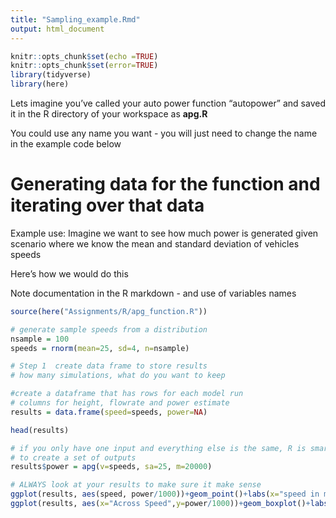```yaml
---
title: "Sampling_example.Rmd"
output: html_document
---
```

```r
knitr::opts_chunk$set(echo =TRUE)
knitr::opts_chunk$set(error=TRUE)
library(tidyverse)
library(here)
```
Lets imagine you've called your auto power function "autopower" and saved
it in the R directory of your workspace as 
**apg.R**

You could use any name you want - you will just need to change the name in the example code below

# Generating data for the function and iterating over that data



Example use: Imagine we want to see how much power is generated given scenario where we know the mean and standard deviation of vehicles speeds

Here's how we would do this

Note documentation in the R markdown - and use of variables names 

```r

source(here("Assignments/R/apg_function.R"))

# generate sample speeds from a distribution
nsample = 100
speeds = rnorm(mean=25, sd=4, n=nsample)

# Step 1  create data frame to store results 
# how many simulations, what do you want to keep

#create a dataframe that has rows for each model run
# columns for height, flowrate and power estimate
results = data.frame(speed=speeds, power=NA)

head(results)

# if you only have one input and everything else is the same, R is smart enough
# to create a set of outputs
results$power = apg(v=speeds, sa=25, m=20000)

# ALWAYS look at your results to make sure it make sense
ggplot(results, aes(speed, power/1000))+geom_point()+labs(x="speed in m/s", y="power in kW")
ggplot(results, aes(x="Across Speed",y=power/1000))+geom_boxplot()+labs(y="power in kW")

```
